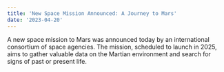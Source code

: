 ```yaml
---
title: 'New Space Mission Announced: A Journey to Mars'
date: '2023-04-20'
---
```


A new space mission to Mars was announced today by an international consortium of space agencies. The mission, scheduled to launch in 2025, aims to gather valuable data on the Martian environment and search for signs of past or present life.
